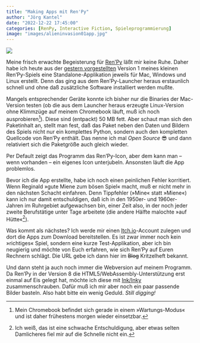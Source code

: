 ```yaml
---
title: "Making Apps mit Ren'Py"
author: "Jörg Kantel"
date: "2022-12-22 17:45:00"
categories: [RenPy, Interactive Fiction, Spieleprogrammierung]
image: "images/alieninvasion01app.jpg"
---
```


[![](images/alieninvasion01makinkgapp.jpg)](https://www.flickr.com/photos/schockwellenreiter/52580199803/)

Meine frisch erwachte Begeisterung für [Ren'Py](http://cognitiones.kantel-chaos-team.de/multimedia/spieleprogrammierung/renpy.html) läßt mir keine Ruhe. Daher habe ich heute aus der [gestern vorgestellten](https://kantel.github.io/posts/2022122102_alien_invasion_stage_1/) Version&nbsp;1 meines kleinen Ren'Py-Spiels eine Standalone-Applikation jeweils für Mac, Windows und Linux erstellt. Denn das ging aus dem Ren'Py-Launcher heraus erstaunlich schnell und ohne daß zusätzliche Software installiert werden mußte.

Mangels entsprechender Geräte konnte ich bisher nur die Binaries der Mac-Version testen (ob die aus dem Launcher heraus erzeugte Linux-Version ohne Klimmzüge auf meinem Chromebook läuft, muß ich noch ausprobieren[^1]). Diese sind (entpackt) 50 MB fett. Aber schaut man sich den Paketinhalt an, stellt man fest, daß das Paket neben den Daten und Bildern des Spiels nicht nur ein komplettes Python, sondern auch den kompletten Quellcode von Ren'Py enthält. Das nenne ich mal *Open Source* 😎 und dann relativiert sich die Paketgröße auch gleich wieder.

[^1]: Mein Chromebook befindet sich gerade in einem »Wartungs-Modus« und ist daher frühestens morgen wieder einsetzbar.

Per Default zeigt das Programm das Ren'Py-Icon, aber dem kann man -- wenn vorhanden -- ein eigenes Icon unterjubeln. Ansonsten läuft die App problemlos.

Bevor ich die App erstellte, habe ich noch einen peinlichen Fehler korritiert. Wenn Reginald »gute Miene zum bösen Spiel« macht, muß er nicht mehr in den nächsten Schacht einfahren. Denn Tippfehler (»Mine« statt »Miene«) kann ich nur damit entschuldigen, daß ich in den 1950er- und 1960er-Jahren im Ruhrgebiet aufgewachsen bin, einer Zeit also, in der noch jeder zweite Berufstätige unter Tage arbeitete (die andere Hälfte malochte »auf Hütte«[^2]).

[^2]: Ich weiß, das ist eine schwache Entschuldigung, aber etwas selten Damlicheres fiel mir auf die Schnelle nicht ein.

Was kommt als nächstes? Ich werde mir einen [Itch.io](https://itch.io/)-Account zulegen und dort die Apps zum Download bereitstellen. Es ist zwar immer noch kein »richtiges« Spiel, sondern eine kurze Test-Applikation, aber ich bin neugierig und möchte von Euch erfahren, wie sich Ren'Py auf Euren Rechnern schlägt. Die URL gebe ich dann hier im ~~Blog~~ Kritzelheft bekannt.

Und dann steht ja auch noch immer die Webversion auf meinem Programm. Da Ren'Py in der Version&nbsp;8 die HTML5/WebAssembly-Unterstützung erst einmal auf Eis gelegt hat, möchte ich diese mit [Ink/Inky](http://cognitiones.kantel-chaos-team.de/multimedia/spieleprogrammierung/inkle.html) zusammenschrauben. Dafür muß ich mir aber noch ein paar passende Bilder basteln. Also habt bitte ein wenig Geduld. *Still digging!*